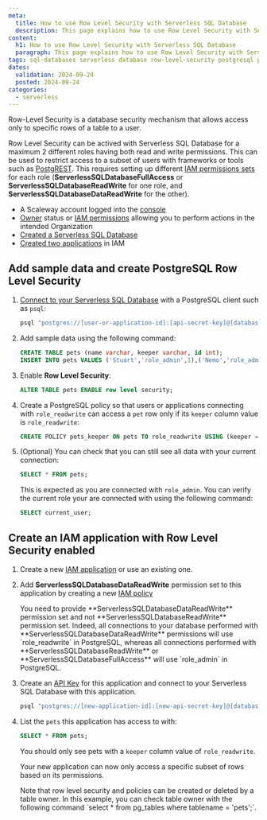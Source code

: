 ```yaml
---
meta:
  title: How to use Row Level Security with Serverless SQL Database
  description: This page explains how to use Row Level Security with Serverless SQL Databases
content:
  h1: How to use Row Level Security with Serverless SQL Database
  paragraph: This page explains how to use Row Level Security with Serverless SQL Databases
tags: sql-databases serverless database row-level-security postgresql postgrest
dates:
  validation: 2024-09-24
  posted: 2024-09-24
categories:
  - serverless
---
```


Row-Level Security is a database security mechanism that allows access only to specific rows of a table to a user.

Row Level Security can be actived with Serverless SQL Database for a maximum 2 different roles having both read and write permissions. This can be used to restrict access to a subset of users with frameworks or tools such as [PostgREST](https://docs.postgrest.org/en/v12/).
This requires setting up different [IAM permissions sets](/identity-and-access-management/iam/reference-content/permission-sets/) for each role (**ServerlessSQLDatabaseFullAccess** or **ServerlessSQLDatabaseReadWrite** for one role, and **ServerlessSQLDatabaseDataReadWrite** for the other).

<Macro id="requirements" />

- A Scaleway account logged into the [console](https://console.scaleway.com)
- [Owner](/identity-and-access-management/iam/concepts/#owner) status or [IAM permissions](/identity-and-access-management/iam/concepts/#permission) allowing you to perform actions in the intended Organization
- [Created a Serverless SQL Database](/serverless/sql-databases/how-to/create-a-database/)
- [Created two applications](/identity-and-access-management/iam/how-to/create-application/) in IAM

## Add sample data and create PostgreSQL Row Level Security

1. [Connect to your Serverless SQL Database](/serverless/sql-databases/quickstart/#how-to-connect-to-a-database) with a PostgreSQL client such as `psql`:
    ```bash
    psql "postgres://[user-or-application-id]:[api-secret-key]@[database-hostname]:5432/[database-name]?sslmode=require"
    ```

2. Add sample data using the following command:
    ```sql
    CREATE TABLE pets (name varchar, keeper varchar, id int);
    INSERT INTO pets VALUES ('Stuart','role_admin',1),('Nemo','role_admin',2),('Alfie','role_readwrite',3),('Peanut','role_readwrite',4);
    ```

3. Enable **Row Level Security**:
    ```sql
    ALTER TABLE pets ENABLE row level security;
    ```

4. Create a PostgreSQL policy so that users or applications connecting with `role_readwrite` can access a `pet` row only if its `keeper` column value is `role_readwrite`:
    ```sql
    CREATE POLICY pets_keeper ON pets TO role_readwrite USING (keeper = current_user);
    ```

5. (Optional) You can check that you can still see all data with your current connection:
    ```sql
    SELECT * FROM pets;
    ```
    This is expected as you are connected with `role_admin`. You can verify the current role your are connected with using the following command:
    ```sql
    SELECT current_user;
    ```


## Create an IAM application with Row Level Security enabled

1. Create a new [IAM application](https://www.scaleway.com/en/docs/identity-and-access-management/iam/how-to/create-application/) or use an existing one.

2. Add **ServerlessSQLDatabaseDataReadWrite** permission set to this application by creating a new [IAM policy](https://www.scaleway.com/en/docs/identity-and-access-management/iam/how-to/create-policy/)

    <Message type="tip">
    You need to provide **ServerlessSQLDatabaseDataReadWrite** permission set and not **ServerlessSQLDatabaseReadWrite** permission set. Indeed, all connections to your database performed with **ServerlessSQLDatabaseDataReadWrite** permissions will use `role_readwrite` in PostgreSQL, whereas all connections performed with **ServerlessSQLDatabaseReadWrite** or **ServerlessSQLDatabaseFullAccess** will use `role_admin` in PostgreSQL.
    </Message>

3. Create an [API Key](https://www.scaleway.com/en/docs/identity-and-access-management/iam/how-to/create-api-keys/) for this application and connect to your Serverless SQL Database with this application.
    ```bash
    psql "postgres://[new-application-id]:[new-api-secret-key]@[database-hostname]:5432/[database-name]?sslmode=require"
    ```

4. List the `pets` this application has access to with:
    ```sql
    SELECT * FROM pets;
    ```
    You should only see pets with a `keeper` column value of `role_readwrite`.

    Your new application can now only access a specific subset of rows based on its permissions.

    <Message type="tip">
    Note that row level security and policies can be created or deleted by a table owner. In this example, you can check table owner with the following command `select * from pg_tables where tablename = 'pets';`.
    </Message>
